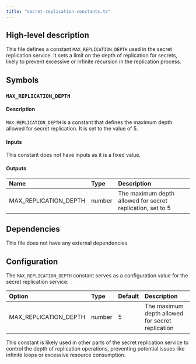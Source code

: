 ```yaml
---
title: "secret-replication-constants.ts"
---
```


## High-level description
This file defines a constant `MAX_REPLICATION_DEPTH` used in the secret replication service. It sets a limit on the depth of replication for secrets, likely to prevent excessive or infinite recursion in the replication process.

## Symbols

### `MAX_REPLICATION_DEPTH`
#### Description
`MAX_REPLICATION_DEPTH` is a constant that defines the maximum depth allowed for secret replication. It is set to the value of 5.

#### Inputs
This constant does not have inputs as it is a fixed value.

#### Outputs
| Name | Type | Description |
|:-----|:-----|:------------|
| MAX_REPLICATION_DEPTH | number | The maximum depth allowed for secret replication, set to 5 |

## Dependencies
This file does not have any external dependencies.

## Configuration
The `MAX_REPLICATION_DEPTH` constant serves as a configuration value for the secret replication service:

| Option | Type | Default | Description |
|:-------|:-----|:--------|:------------|
| MAX_REPLICATION_DEPTH | number | 5 | The maximum depth allowed for secret replication |

This constant is likely used in other parts of the secret replication service to control the depth of replication operations, preventing potential issues like infinite loops or excessive resource consumption.